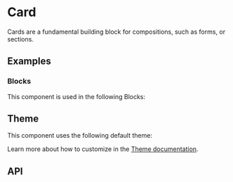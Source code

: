 
<Meta of={CardStories} />

# Card
Cards are a fundamental building block for compositions, such as forms, or sections.

## Examples
<ToggleCanvas of={CardStories.Basic} storybook="components-layout-card--basic" />

### Blocks
This component is used in the following Blocks:

<Cards>
  <Card title="Billing" href="/blocks/administration/billing" />
  <Card title="Profile" href="/blocks/administration/profile" />
</Cards>

## Theme
This component uses the following default theme:

<ThemeRender theme={cardTheme} />

Learn more about how to customize in the [Theme documentation](/docs/theme/getting-started).

## API
<PropsTable name="Card" />

